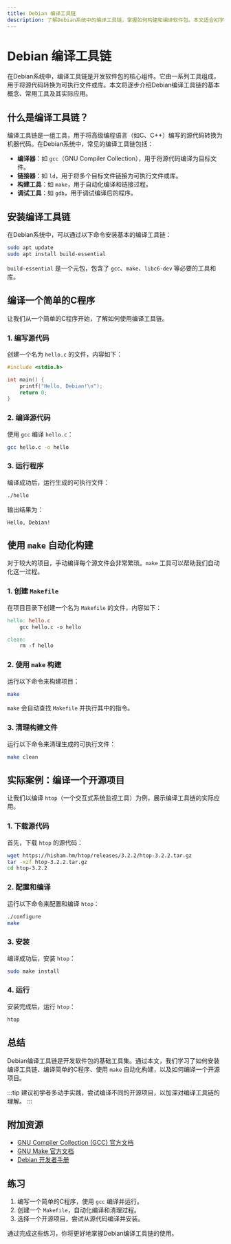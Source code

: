 ```yaml
---
title: Debian 编译工具链
description: 了解Debian系统中的编译工具链，掌握如何构建和编译软件包。本文适合初学者，涵盖基本概念、工具使用和实际案例。
---
```


# Debian 编译工具链

在Debian系统中，编译工具链是开发软件包的核心组件。它由一系列工具组成，用于将源代码转换为可执行文件或库。本文将逐步介绍Debian编译工具链的基本概念、常用工具及其实际应用。

## 什么是编译工具链？

编译工具链是一组工具，用于将高级编程语言（如C、C++）编写的源代码转换为机器代码。在Debian系统中，常见的编译工具链包括：

- **编译器**：如 `gcc`（GNU Compiler Collection），用于将源代码编译为目标文件。
- **链接器**：如 `ld`，用于将多个目标文件链接为可执行文件或库。
- **构建工具**：如 `make`，用于自动化编译和链接过程。
- **调试工具**：如 `gdb`，用于调试编译后的程序。

## 安装编译工具链

在Debian系统中，可以通过以下命令安装基本的编译工具链：

```bash
sudo apt update
sudo apt install build-essential
```

`build-essential` 是一个元包，包含了 `gcc`、`make`、`libc6-dev` 等必要的工具和库。

## 编译一个简单的C程序

让我们从一个简单的C程序开始，了解如何使用编译工具链。

### 1. 编写源代码

创建一个名为 `hello.c` 的文件，内容如下：

```c
#include <stdio.h>

int main() {
    printf("Hello, Debian!\n");
    return 0;
}
```

### 2. 编译源代码

使用 `gcc` 编译 `hello.c`：

```bash
gcc hello.c -o hello
```

### 3. 运行程序

编译成功后，运行生成的可执行文件：

```bash
./hello
```

输出结果为：

```
Hello, Debian!
```

## 使用 `make` 自动化构建

对于较大的项目，手动编译每个源文件会非常繁琐。`make` 工具可以帮助我们自动化这一过程。

### 1. 创建 `Makefile`

在项目目录下创建一个名为 `Makefile` 的文件，内容如下：

```makefile
hello: hello.c
    gcc hello.c -o hello

clean:
    rm -f hello
```

### 2. 使用 `make` 构建

运行以下命令来构建项目：

```bash
make
```

`make` 会自动查找 `Makefile` 并执行其中的指令。

### 3. 清理构建文件

运行以下命令来清理生成的可执行文件：

```bash
make clean
```

## 实际案例：编译一个开源项目

让我们以编译 `htop`（一个交互式系统监视工具）为例，展示编译工具链的实际应用。

### 1. 下载源代码

首先，下载 `htop` 的源代码：

```bash
wget https://hisham.hm/htop/releases/3.2.2/htop-3.2.2.tar.gz
tar -xzf htop-3.2.2.tar.gz
cd htop-3.2.2
```

### 2. 配置和编译

运行以下命令来配置和编译 `htop`：

```bash
./configure
make
```

### 3. 安装

编译成功后，安装 `htop`：

```bash
sudo make install
```

### 4. 运行

安装完成后，运行 `htop`：

```bash
htop
```

## 总结

Debian编译工具链是开发软件包的基础工具集。通过本文，我们学习了如何安装编译工具链、编译简单的C程序、使用 `make` 自动化构建，以及如何编译一个开源项目。

:::tip
建议初学者多动手实践，尝试编译不同的开源项目，以加深对编译工具链的理解。
:::

## 附加资源

- [GNU Compiler Collection (GCC) 官方文档](https://gcc.gnu.org/onlinedocs/)
- [GNU Make 官方文档](https://www.gnu.org/software/make/manual/)
- [Debian 开发者手册](https://www.debian.org/doc/manuals/debian-handbook/)

## 练习

1. 编写一个简单的C程序，使用 `gcc` 编译并运行。
2. 创建一个 `Makefile`，自动化编译和清理过程。
3. 选择一个开源项目，尝试从源代码编译并安装。

通过完成这些练习，你将更好地掌握Debian编译工具链的使用。